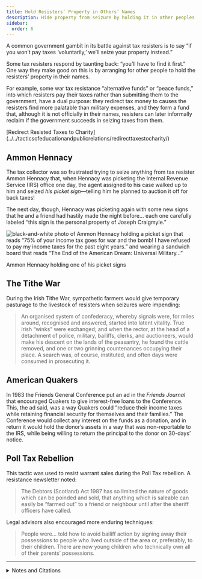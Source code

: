 ```yaml
---
title: Hold Resisters’ Property in Others’ Names
description: Hide property from seizure by holding it in other peoples’ names.
sidebar:
  order: 6
---
```


A common government gambit in its battle against tax resisters is to say “if you won’t pay taxes ‘voluntarily,’ we’ll seize your property instead.”

Some tax resisters respond by taunting back: “you’ll have to find it first.”
One way they make good on this is by arranging for other people to hold the resisters’ property in their names.

For example, some war tax resistance “alternative funds” or “peace funds,” into which resisters pay their taxes rather than submitting them to the government, have a dual purpose:
they redirect tax money to causes the resisters find more palatable than military expenses, and they form a fund that, although it is not officially in their names, resisters can later informally reclaim if the government succeeds in seizing taxes from them.

<Aside type="note" title="See also">
[Redirect Resisted Taxes to Charity](../../tacticsofeducationandpublicrelations/redirecttaxestocharity/)
</Aside>

## <Badge text="Example" size="medium" /> Ammon Hennacy

The tax collector was so frustrated trying to seize anything from tax resister Ammon Hennacy that, when Hennacy was picketing the Internal Revenue Service (IRS) office one day, the agent assigned to his case walked up to him and seized <em>his picket sign</em>—telling him he planned to auction it off for back taxes!

The next day, though, Hennacy was picketing again with some new signs that he and a friend had hastily made the night before… each one carefully labeled “this sign is the personal property of Joseph Craigmyle.”

![black-and-white photo of Ammon Hennacy holding a picket sign that reads “75% of your income tax goes for war and the bomb! I have refused to pay my income taxes for the past eight years.” and wearing a sandwich board that reads “The End of the American Dream: Universal Military…”](../../../assets/ammon-hennacy-pickets.png)
<figcaption>Ammon Hennacy holding one of his picket signs</figcaption>

## <Badge text="Example" size="medium" /> The Tithe War

During the Irish Tithe War, sympathetic farmers would give temporary pasturage to the livestock of resisters when seizures were impending:

> An organised system of confederacy, whereby signals were, for miles around, recognised and answered, started into latent vitality.
> True Irish “winks” were exchanged; and when the rector, at the head of a detachment of police, military, bailiffs, clerks, and auctioneers, would make his descent on the lands of the peasantry, he found the cattle removed, and one or two grinning countenances occupying their place.
> A search was, of course, instituted, and often days were consumed in prosecuting it.

## <Badge text="Example" size="medium" /> American Quakers

In 1983 the Friends General Conference put an ad in the <i>Friends Journal</i> that encouraged Quakers to give interest-free loans to the Conference.
This, the ad said, was a way Quakers could “reduce their income taxes while retaining financial security for themselves and their families.”
The Conference would collect any interest on the funds as a donation, and in return it would hold the donor’s assets in a way that was non-reportable to the IRS, while being willing to return the principal to the donor on 30-days’ notice.

## <Badge text="Example" size="medium" /> Poll Tax Rebellion

This tactic was used to resist warrant sales during the Poll Tax rebellion.
A resistance newsletter noted:

> The Debtors (Scotland) Act 1987 has so limited the nature of goods which can be poinded and sold, that anything which is saleable can easily be “farmed out” to a friend or neighbour until after the sheriff officers have called.

Legal advisors also encouraged more enduring techniques:

> People were… told how to avoid bailiff action by signing away their possessions to people who lived outside of the area or, preferably, to their children.
> There are now young children who technically own all of their parents’ possessions.

<Aside type="wikipedia" title="Wikipedia">
  <WikipediaBadge title="Ammon Hennacy" />
  <WikipediaBadge title="Tithe War" />
  <WikipediaBadge title="Friends General Conference" />
  <WikipediaBadge title="Poll tax (Great Britain)" />
</Aside>

---

<details>
<summary>Notes and Citations</summary>

* Ortman, David E. “How to start a peace fund” <i>The Mennonite</i> 14 March 1989, p. 104
* Hennacy, Ammon “My First Fast and Picketing” <i>We Won’t Pay: A Tax Resistance Reader</i> (2008) p. 385
* Fitzpatrick, William John <i>The Life, Times, and Correspondence of the Right Rev. Dr. Doyle</i>, Vol. II (1862) [p. 408](https://archive.org/details/lifetimesandcor05fitzgoog/page/408/mode/1up)
* “Give Money Without Giving Your Money Away” (ad) <i>Friends Journal</i> 15 March 1983, p. 21
* “Warrant sales and how we can win the fight against the poll tax” [<i>Refuse and Resist</i> #2](https://www.thesparrowsnest.org.uk/collections/public_archive/10694.pdf), January–February 1990, p. 4
* Burns, Danny [<i>Poll Tax Rebellion</i>](https://libcom.org/article/poll-tax-rebellion-danny-burns) (AK Press, 1992), pp. 136, 151

</details>
